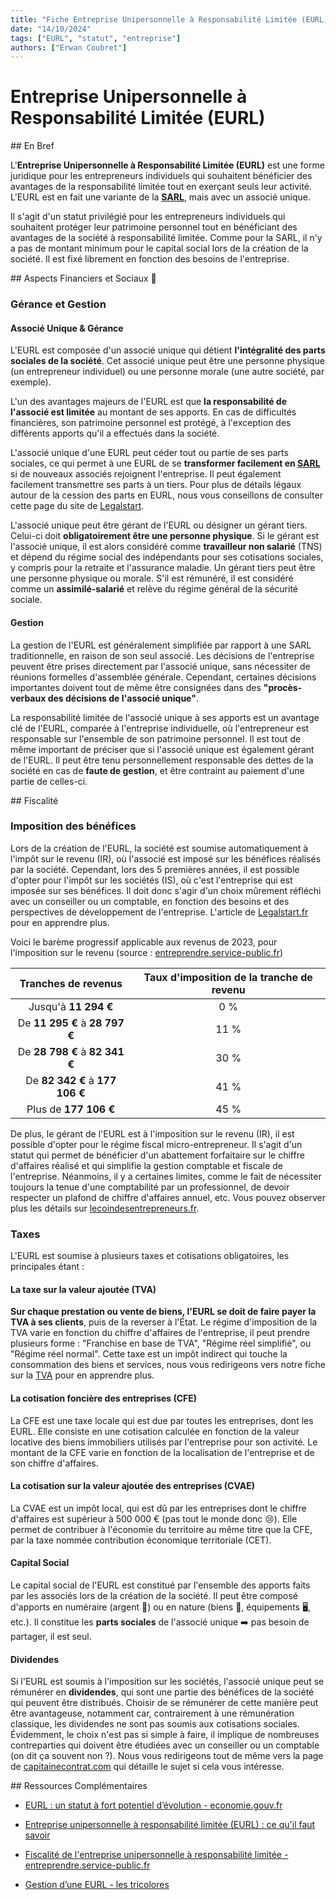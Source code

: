 ```yaml
---
title: "Fiche Entreprise Unipersonnelle à Responsabilité Limitée (EURL)"
date: "14/10/2024"
tags: ["EURL", "statut", "entreprise"]
authors: ["Erwan Coubret"]
---
```


# Entreprise Unipersonnelle à Responsabilité Limitée (EURL)

<SectionTitle>
## En Bref
</SectionTitle>

L'**Entreprise Unipersonnelle à Responsabilité Limitée (EURL)** est une forme juridique pour les entrepreneurs individuels qui souhaitent bénéficier des avantages de la responsabilité limitée tout en exerçant seuls leur activité. L'EURL est en fait une variante de la [**SARL**](https://www.eos-projets.fr/ressources/statuts-sarl), mais avec un associé unique.

Il s'agit d'un statut privilégié pour les entrepreneurs individuels qui souhaitent protéger leur patrimoine personnel tout en bénéficiant des avantages de la société à responsabilité limitée. Comme pour la SARL, il n'y a pas de montant minimum pour le capital social lors de la création de la société. Il est fixé librement en fonction des besoins de l'entreprise.

<SectionTitle>
## Aspects Financiers et Sociaux 📜
</SectionTitle>

###  Gérance et Gestion

####  Associé Unique & Gérance

L'EURL est composée d'un associé unique qui détient **l'intégralité des parts sociales de la société**. Cet associé unique peut être une personne physique (un entrepreneur individuel) ou une personne morale (une autre société, par exemple).

L'un des avantages majeurs de l'EURL est que **la responsabilité de l'associé est limitée** au montant de ses apports. En cas de difficultés financières, son patrimoine personnel est protégé, à l'exception des différents apports qu'il a effectués dans la société.

L'associé unique d'une EURL peut céder tout ou partie de ses parts sociales, ce qui permet à une EURL de se **transformer facilement en [**SARL**](https://www.eos-projets.fr/ressources/statuts-sarl)** si de nouveaux associés rejoignent l'entreprise. Il peut également facilement transmettre ses parts à un tiers. Pour plus de détails légaux autour de la cession des parts en EURL, nous vous conseillons de consulter cette page du site de [Legalstart](https://www.legalstart.fr/fiches-pratiques/cession-de-titres/cession-parts-eurl/).

L'associé unique peut être gérant de l'EURL ou désigner un gérant tiers. Celui-ci doit **obligatoirement être une personne physique**. Si le gérant est l'associé unique, il est alors considéré comme **travailleur non salarié** (TNS) et dépend du régime social des indépendants pour ses cotisations sociales, y compris pour la retraite et l'assurance maladie. Un gérant tiers peut être une personne physique ou morale. S'il est rémunéré, il est considéré comme un **assimilé-salarié** et relève du régime général de la sécurité sociale.

#### Gestion

La gestion de l'EURL est généralement simplifiée par rapport à une SARL traditionnelle, en raison de son seul associé. Les décisions de l'entreprise peuvent être prises directement par l'associé unique, sans nécessiter de réunions formelles d'assemblée générale. Cependant, certaines décisions importantes doivent tout de même être consignées dans des **"procès-verbaux des décisions de l'associé unique"**.

La responsabilité limitée de l'associé unique à ses apports est un avantage clé de l'EURL, comparée à l'entreprise individuelle, où l'entrepreneur est responsable sur l'ensemble de son patrimoine personnel. Il est tout de même important de préciser que si l'associé unique est également gérant de l'EURL. Il peut être tenu personnellement responsable des dettes de la société en cas de **faute de gestion**, et être contraint au paiement d'une partie de celles-ci.

<SectionTitle>
## Fiscalité
</SectionTitle>

### Imposition des bénéfices

Lors de la création de l'EURL, la société est soumise automatiquement à l'impôt sur le revenu (IR), où l'associé est imposé sur les bénéfices réalisés par la société. Cependant, lors des 5 premières années, il est possible d'opter pour l'impôt sur les sociétés (IS), où c'est l'entreprise qui est imposée sur ses bénéfices. Il doit donc s'agir d'un choix mûrement réfléchi avec un conseiller ou un comptable, en fonction des besoins et des perspectives de développement de l'entreprise. L'article de [Legalstart.fr](https://www.legalstart.fr/fiches-pratiques/eurl/eurl-is-ou-ir/#comment-choisir-entre-is-ou-ir-pour-votre-eurl) pour en apprendre plus.

Voici le barème progressif applicable aux revenus de 2023, pour l'imposition sur le revenu (source : [entreprendre.service-public.fr](https://entreprendre.service-public.fr/vosdroits/F36212))

| **Tranches de revenus**   | **Taux d'imposition de la tranche de revenu** |
|:-------------------------:|:---------------------------------------------:|
| Jusqu'à **11 294 €**      | 0 % |
| De **11 295 €** à  **28 797 €** | 11 % |
| De  **28 798 €** à  **82 341 €** | 30 % |
| De  **82 342 €** à **177 106 €** | 41 % |
| Plus de **177 106 €** | 45 % |

De plus, le gérant de l'EURL est à l'imposition sur le revenu (IR), il est possible d'opter pour le régime fiscal micro-entrepreneur. Il s'agit d'un statut qui permet de bénéficier d'un abattement forfaitaire sur le chiffre d'affaires réalisé et qui simplifie la gestion comptable et fiscale de l'entreprise. Néanmoins, il y a certaines limites, comme le fait de nécessiter toujours la tenue d'une comptabilité par un professionnel, de devoir respecter un plafond de chiffre d'affaires annuel, etc. Vous pouvez observer plus les détails sur [lecoindesentrepreneurs.fr](https://www.lecoindesentrepreneurs.fr/eurl-au-regime-micro-entreprise/).

### Taxes

L'EURL est soumise à plusieurs taxes et cotisations obligatoires, les principales étant :

#### La taxe sur la valeur ajoutée (TVA)

**Sur chaque prestation ou vente de biens, l'EURL se doit de faire payer la TVA à ses clients**, puis de la reverser à l'État. Le régime d'imposition de la TVA varie en fonction du chiffre d'affaires de l'entreprise, il peut prendre plusieurs forme : "Franchise en base de TVA", "Régime réel simplifié", ou "Régime réel normal". Cette taxe est un impôt indirect qui touche la consommation des biens et services, nous vous redirigeons vers notre fiche sur la [TVA](https://www.eos-projets.fr/ressources/notions-tva) pour en apprendre plus. 


#### La cotisation foncière des entreprises (CFE)

La CFE est une taxe locale qui est due par toutes les entreprises, dont les EURL. Elle consiste en une cotisation calculée en fonction de la valeur locative des biens immobiliers utilisés par l'entreprise pour son activité. Le montant de la CFE varie en fonction de la localisation de l'entreprise et de son chiffre d'affaires.

#### La cotisation sur la valeur ajoutée des entreprises (CVAE)

La CVAE est un impôt local, qui est dû par les entreprises dont le chiffre d'affaires est supérieur à 500 000 € (pas tout le monde donc 😢). Elle permet de contribuer à l'économie du territoire au même titre que la CFE, par la taxe nommée contribution économique territoriale (CET).

#### Capital Social

Le capital social de l'EURL est constitué par l'ensemble des apports faits par les associés lors de la création de la société. Il peut être composé d'apports en numéraire (argent 🤑) ou en nature (biens 🏢, équipements 🖥️, etc.). Il constitue les **parts sociales** de l'associé unique ➡️ pas besoin de partager, il est seul.

#### Dividendes

Si l'EURL est soumis à l'imposition sur les sociétés, l'associé unique peut se rémunérer en **dividendes**, qui sont une partie des bénéfices de la société qui peuvent être distribués. Choisir de se rémunérer de cette manière peut être avantageuse, notamment car, contrairement à une rémunération classique, les dividendes ne sont pas soumis aux cotisations sociales. Évidemment, le choix n'est pas si simple à faire, il implique de nombreuses contreparties qui doivent être étudiées avec un conseiller ou un comptable (on dit ça souvent non ?). Nous vous redirigeons tout de même vers la page de [capitainecontrat.com](https://www.captaincontrat.com/creer-son-entreprise/eurl/dividende-eurl) qui détaille le sujet si cela vous intéresse.

<SectionTitle>
## Ressources Complémentaires
</SectionTitle>

- [EURL : un statut à fort potentiel d’évolution - economie.gouv.fr](https://www.economie.gouv.fr/entreprises/entreprise-unipersonnelle-responsabilite-limitee-EURL)
- [Entreprise unipersonnelle à responsabilité limitée (EURL) : ce qu'il faut savoir](https://entreprendre.service-public.fr/vosdroits/F37777)

- [Fiscalité de l'entreprise unipersonnelle à responsabilité limitée - entreprendre.service-public.fr](https://entreprendre.service-public.fr/vosdroits/F36212)

- [Gestion d’une EURL - les tricolores](https://www.lestricolores.fr/article/gestion-une-eurl)